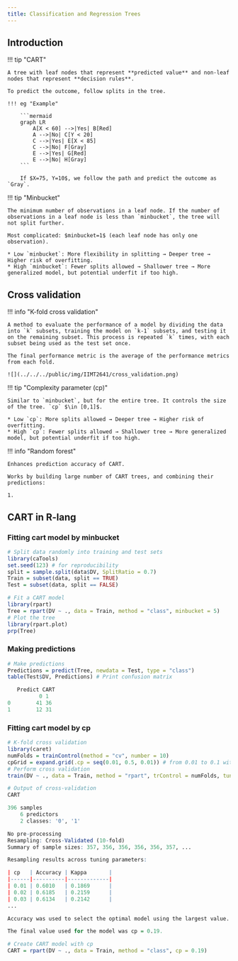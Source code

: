 ```yaml
---
title: Classification and Regression Trees
---
```


## Introduction

!!! tip "CART"

    A tree with leaf nodes that represent **predicted value** and non-leaf nodes that represent **decision rules**.

    To predict the outcome, follow splits in the tree.

    !!! eg "Example"

        ```mermaid
        graph LR
            A[X < 60] -->|Yes| B[Red]
            A -->|No| C[Y < 20]
            C -->|Yes| E[X < 85]
            C -->|No| F[Gray]
            E -->|Yes| G[Red]
            E -->|No| H[Gray]
        ```

        If $X=75, Y=10$, we follow the path and predict the outcome as `Gray`.
    
!!! tip "Minbucket"

    The minimum number of observations in a leaf node. If the number of observations in a leaf node is less than `minbucket`, the tree will not split further.

    Most complicated: $minbucket=1$ (each leaf node has only one observation).

    * Low `minbucket`: More flexibility in splitting → Deeper tree → Higher risk of overfitting.
    * High `minbucket`: Fewer splits allowed → Shallower tree → More generalized model, but potential underfit if too high.

## Cross validation

!!! info "K-fold cross validation"

    A method to evaluate the performance of a model by dividing the data into `k` subsets, training the model on `k-1` subsets, and testing it on the remaining subset. This process is repeated `k` times, with each subset being used as the test set once.

    The final performance metric is the average of the performance metrics from each fold.

    ![](../../../public/img/IIMT2641/cross_validation.png)

!!! tip "Complexity parameter (cp)"

    Similar to `minbucket`, but for the entire tree. It controls the size of the tree. `cp` $\in [0,1]$.

    * Low `cp`: More splits allowed → Deeper tree → Higher risk of overfitting.
    * High `cp`: Fewer splits allowed → Shallower tree → More generalized model, but potential underfit if too high.

!!! info "Random forest"

    Enhances prediction accuracy of CART. 

    Works by building large number of CART trees, and combining their predictions:

    1. 

## CART in R-lang

### Fitting cart model by minbucket

```R
# Split data randomly into training and test sets
library(caTools)
set.seed(123) # for reproducibility
split = sample.split(data$DV, SplitRatio = 0.7)
Train = subset(data, split == TRUE)
Test = subset(data, split == FALSE)

# Fit a CART model
library(rpart)
Tree = rpart(DV ~ ., data = Train, method = "class", minbucket = 5)
# Plot the tree
library(rpart.plot)
prp(Tree)
```

### Making predictions

```R
# Make predictions
Predictions = predict(Tree, newdata = Test, type = "class")
table(Test$DV, Predictions) # Print confusion matrix
```

```R
   Predict CART
          0 1
0        41 36
1        12 31
```

### Fitting cart model by cp

```R
# K-fold cross validation
library(caret)
numFolds = trainControl(method = "cv", number = 10)
cpGrid = expand.grid(.cp = seq(0.01, 0.5, 0.01)) # from 0.01 to 0.1 with steps of 0.01
# Perform cross validation
train(DV ~ ., data = Train, method = "rpart", trControl = numFolds, tuneGrid = cpGrid)
```

```R
# Output of cross-validation
CART 

396 samples  
    6 predictors  
    2 classes: '0', '1'  

No pre-processing  
Resampling: Cross-Validated (10-fold)  
Summary of sample sizes: 357, 356, 356, 356, 356, 357, ...  

Resampling results across tuning parameters:  

| cp   | Accuracy | Kappa       |
|------|----------|-------------|
| 0.01 | 0.6010   | 0.1869      |
| 0.02 | 0.6185   | 0.2159      |
| 0.03 | 0.6134   | 0.2142      |
...

Accuracy was used to select the optimal model using the largest value.  

The final value used for the model was cp = 0.19.
```

```R
# Create CART model with cp
CART = rpart(DV ~ ., data = Train, method = "class", cp = 0.19)
```